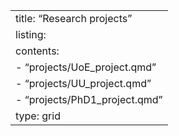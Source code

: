---
title: "Research projects"
listing:
  contents: 
    - "projects/UoE_project.qmd"
    - "projects/UU_project.qmd"
    - "projects/PhD1_project.qmd"
  type: grid
---